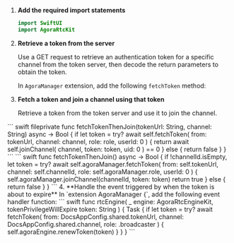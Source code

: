 
1.  **Add the required import statements**

    ``` swift
    import SwiftUI
    import AgoraRtcKit
    ```

2.  **Retrieve a token from the server**

    Use a GET request to retrieve an authentication token for a specific channel from the token server, then decode the return parameters to obtain the token.

    In `AgoraManager` extension, add the following `fetchToken` method:

    <FetchToken />

3.  **Fetch a token and join a channel using that token**

    Retrieve a token from the token server and use it to join the channel.

<PlatformWrapper platform="ios">
    ``` swift
    fileprivate func fetchTokenThenJoin(tokenUrl: String, channel: String) async -> Bool {
        if let token = try? await self.fetchToken(
            from: tokenUrl, channel: channel,
            role: role, userId: 0
        ) {
            return await self.joinChannel(
                channel, token: token, uid: 0
            ) == 0
        } else { return false }
    }
    ```
</PlatformWrapper>
<PlatformWrapper platform="macos">
    ``` swift
    func fetchTokenThenJoin() async -> Bool {
        if !channelId.isEmpty,
           let token = try? await self.agoraManager.fetchToken(
            from: self.tokenUrl, channel: self.channelId,
            role: self.agoraManager.role, userId: 0
        ) {
            self.agoraManager.joinChannel(channelId, token: token)
            return true
        } else { return false }
    }
    ```
</PlatformWrapper>

<PlatformWrapper platform="ios">
4.  **Handle the event triggered by <Vg k="AGORA_BACKEND" /> when the token is about to expire**
    In `extension AgoraManager {`, add the following event handler function:
    ``` swift
    func rtcEngine(
        _ engine: AgoraRtcEngineKit, tokenPrivilegeWillExpire token: String
    ) {
        Task {
            if let token = try? await fetchToken(
                from: DocsAppConfig.shared.tokenUrl,
                channel: DocsAppConfig.shared.channel,
                role: .broadcaster
            ) { self.agoraEngine.renewToken(token) }
        }
    }
    ```
</PlatformWrapper>
